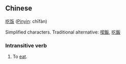 ==Chinese==
[[吃]][[饭]] ([[Pinyin]]: chīfàn)

Simplified characters.  Traditional alternative: [[喫飯]], [[吃飯]]

===Intransitive verb===
#To [[eat]].
<!-- To have something to eat.  To eat, but not ''to eat something''. -->